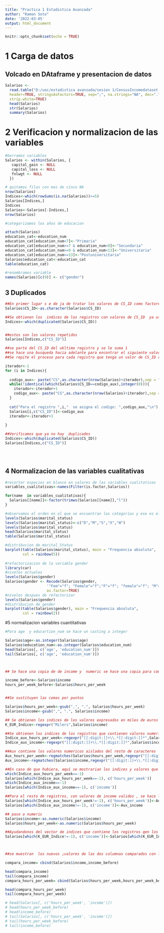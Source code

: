 ---
title: "Practica 1 Estadistica Avanzada"
author: "Ramon Soto"
date: '2022-03-05'
output: html_document
---

```{r setup, include=FALSE}
knitr::opts_chunk$set(echo = TRUE)
```

# 1 Carga de datos
## Volcado en DAtaframe y presentacion de datos


```{r}


Salarios <- 
  read.table("D:/uoc/estadistica avanzada/sesion 1/CensusIncomedataset.csv", 
  header=TRUE, stringsAsFactors=TRUE, sep=";", na.strings="NA", dec=".", 
  strip.white=TRUE)
  head(Salarios)
  str(Salarios)
  summary(Salarios)

```

# 2 Verificacion y normalizacion de las variables
```{r}

#borramos variables
Salarios <- within(Salarios, {
   capital_gain <- NULL
   capital_loss <- NULL
   fnlwgt <- NULL 
  })

# quitamos filas con mas de cinco NA
nrow(Salarios)
Indices<-which(rowSums(is.na(Salarios))>=5)
Salarios[Indices,]
Indices
Salarios<-Salarios[-Indices,]
nrow(Salarios)

#categorizamos los años de educacion

attach(Salarios)
education_cat<-education_num
education_cat[education_num<7]<-"Primaria"
education_cat[education_num>=7 & education_num<9]<-"Secundaria"
education_cat[education_num>=9 & education_num<13]<-"Universitaria"
education_cat[education_num>=13]<-"Postuniversitaria"
Salarios$education_cat<-education_cat
table(education_cat)

#renombramos variable
names(Salarios)[c(9)] <- c("gender")


```


## 3 Duplicados

```{r}
##En primer lugar s e de ja de tratar los valores de CS_ID como factores para poder nuevos en caso de que sea necesario
Salarios$CS_ID<-as.character(Salarios$CS_ID)

##Se obtienen los  indices de los registros con valores de CS_ID  ya usados en registros anteriores
Indices<-which(duplicated(Salarios$CS_ID))


##estos son los valores repetidos
Salarios[Indices,c("CS_ID")]

##se parte del CS_ID del ukltimo registro y se le suma 1
##se hace una busqueda hacia adelante para encontrar el siguiente valor no asignado
##Se repite el proceso para cada registro que tenga un valor de CS_ID repetido

iterador<-1
for (i in Indices){
  
  codigo_aux<- paste("CS",as.character(nrow(Salarios)+iterador),sep = "")
  while(!identical(which(Salarios$CS_ID==codigo_aux),integer(0))){
    iterador<-iterador+1
    codigo_aux<- paste("CS",as.character(nrow(Salarios)+iterador),sep = "")
  }
  
  cat("Para el registro ",i,"  se asigna el codigo: ",codigo_aux,"\n")
  Salarios[i,c("CS_ID")]<-codigo_aux
  iterador<-iterador+1
  
}

##Verificamos que ya no hay  duplicados 
Indices<-which(duplicated(Salarios$CS_ID))
Salarios[Indices,c("CS_ID")]





```

## 4 Normalizacion de las variables cualitativas

```{r}
#recortar espacios en blanco en valores de las variables cualitativas
variables_cualitativas<-names(Filter(is.factor,Salarios))

for(name  in variables_cualitativas){
  Salarios[[name]]<-factor(trimws(Salarios[[name]],"l"))
}

#observamos el orden en el que se encuentran las categorías y ese es el que aplicamos para recortarlas a un caracter
levels(Salarios$marital_status)
levels(Salarios$marital_status)<-c("D","M","S","X","W")
levels(Salarios$marital_status)
head(Salarios$marital_status)
table(Salarios$marital_status)

#distribucion de marital_Status
barplot(table(Salarios$marital_status), main = "Frequencia absoluta",
        col = rainbow(5))
        
#refactorizacion de la variable gender
library(car)
#niveles actuales
levels(Salarios$gender) 
Salarios$gender <- Recode(Salarios$gender, 
                   '"Fem"="f"; "Female"="f";"F"="f"; "female"="f"; "M"="m"; "male"="m"; "Male"="m"',
                   as.factor=TRUE)
#niveles despues de refactorizar                   
levels(Salarios$gender) 
#distribucion de gender
barplot(table(Salarios$gender), main = "Frequencia absoluta",
        col = rainbow(2))


```

#5 normalizacion variables cuantitativas
```{r}
#Para age  y educartion_num se hace un casting a integer

Salarios$age<-as.integer(Salarios$age)
Salarios$education_num<-as.integer(Salarios$education_num)
head(Salarios[, c('age', 'education_num')])
tail(Salarios[, c('age', 'education_num')])



## Se hace una copia de de income y  numeric se hace una copia para comparar el antes y el despues de la nomalizacion

income_before<-Salarios$income
hours_per_week_before<-Salarios$hours_per_week


##Se sustituyen las comas por puntos

Salarios$hours_per_week<-gsub(",", ".", Salarios$hours_per_week)
Salarios$income<-gsub(",", ".", Salarios$income)

## Se obtienen los indices de los valores expresados en miles de euros en income
K_EUR_Indice<-regexpr("Milers",Salarios$income)

##Se obtienen los indices de los registros que contienen valores numericos válidos para income 
Indice_aux_hours_per_week<-regexpr("[[:digit:]]+\\.*[[:digit:]]*",Salarios$hours_per_week)
Indice_aux_income<-regexpr("[[:digit:]]+\\.*[[:digit:]]*",Salarios$income)

##Aux contiene los valores numericos aislados del resto de caracteres
Aux_hours_per_week<-regmatches(Salarios$hours_per_week,regexpr("[[:digit:]]+\\.*[[:digit:]]*",Salarios$hours_per_week))
Aux_income<-regmatches(Salarios$income,regexpr("[[:digit:]]+\\.*[[:digit:]]*",Salarios$income))

##En caso de que hubiera, aquí se mostrarian los indices y valores que no tenian un valor valido
which(Indice_aux_hours_per_week==-1)
Salarios[which(Indice_aux_hours_per_week==-1), c('hours_per_week')]
which(Indice_aux_income==-1)
Salarios[which(Indice_aux_income==-1), c('income')]

##Para el resto de registros, con valores de income validos , se hace la modificación
Salarios[which(Indice_aux_hours_per_week!=-1), c('hours_per_week')]<-Aux_hours_per_week
Salarios[which(Indice_aux_income!=-1), c('income')]<-Aux_income

## paso a numeric
Salarios$income<-as.numeric(Salarios$income)
Salarios$hours_per_week<-as.numeric(Salarios$hours_per_week)

##Ayudandonos del vector de indices que contiene los registros qen los que income esta expresado en miles de euros pasamos a unidades de euros
Salarios[which(K_EUR_Indice!=-1), c('income')]<-Salarios[which(K_EUR_Indice!=-1), c('income')]*1000



##se muestran  los nuevos ¡valores de las dos columnas comparados con los que traia la tabla originalmente

compara_income= cbind(Salarios$income,income_before)

head(compara_income)
tail(compara_income)
compara_hours_per_week= cbind(Salarios$hours_per_week,hours_per_week_before)

head(compara_hours_per_week)
tail(compara_hours_per_week)

# head(Salarios[, c('hours_per_week', 'income')])
# head(hours_per_week_before)
# head(income_before)
# tail(Salarios[, c('hours_per_week', 'income')])
# tail(hours_per_week_before)
# tail(income_before)


```


